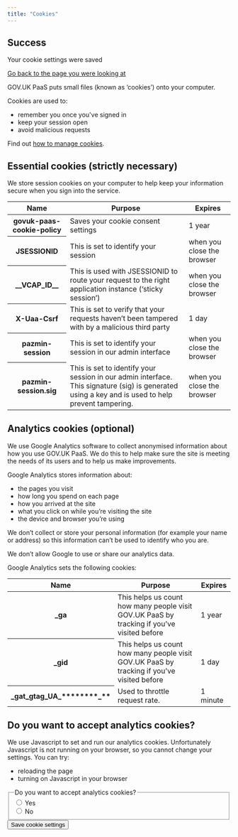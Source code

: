 ```yaml
---
title: "Cookies"
---
```


<div class="govuk-notification-banner govuk-notification-banner--success" data-cookie-confirmation="true" role="alert" aria-labelledby="govuk-notification-banner-title" data-module="govuk-notification-banner">
  <div class="govuk-notification-banner__header">
    <h2 class="govuk-notification-banner__title" id="govuk-notification-banner-title">
      Success
    </h2>
  </div>
  <div class="govuk-notification-banner__content">
    <p class="govuk-notification-banner__heading">
      Your cookie settings were saved
    </p>
    <p class="govuk-body">
      <a class="govuk_link previous-page govuk-!-margin-top-1" href="#">
      Go back to the page you were looking at
    </a>
    </p>
  </div>
</div>

GOV.UK PaaS puts small files (known as ‘cookies’) onto your computer.

Cookies are used to:

*   remember you once you've signed in
*   keep your session open
*   avoid malicious requests

Find out [how to manage cookies](https://ico.org.uk/for-the-public/online/cookies/).

## Essential cookies (strictly necessary)

We store session cookies on your computer to help keep your information secure when you sign into the service.

<table className="govuk-table">
  <thead className="govuk-table__head">
    <tr className="govuk-table__row">
      <th scope="col" className="govuk-table__header">Name</th>
      <th scope="col" className="govuk-table__header">Purpose</th>
      <th scope="col" className="govuk-table__header">Expires</th>
    </tr>
  </thead>
  <tbody className="govuk-table">
    <tr className="govuk-table__row">
      <th scope="row" className="govuk-table__header">govuk-paas-cookie-policy</th>
      <td className="govuk-table__cell">Saves your cookie consent settings</td>
      <td className="govuk-table__cell">1 year</td>
    </tr>
    <tr className="govuk-table__row">
      <th scope="row" className="govuk-table__header">JSESSIONID</th>
      <td className="govuk-table__cell">This is set to identify your session</td>
      <td className="govuk-table__cell">when you close the browser</td>
    </tr>
    <tr className="govuk-table__row">
      <th scope="row" className="govuk-table__header">__VCAP_ID__</th>
      <td className="govuk-table__cell">This is used with JSESSIONID to route your request to the right application instance (‘sticky session’)</td>
      <td className="govuk-table__cell">when you close the browser</td>
    </tr>
    <tr className="govuk-table__row">
      <th scope="row" className="govuk-table__header">X-Uaa-Csrf</th>
      <td className="govuk-table__cell">This is set to verify that your requests haven’t been tampered with by a malicious third party</td>
      <td className="govuk-table__cell">1 day</td>
    </tr>
    <tr className="govuk-table__row">
      <th scope="row" className="govuk-table__header">pazmin-session</th>
      <td className="govuk-table__cell">This is set to identify your session in our admin interface</td>
      <td className="govuk-table__cell">when you close the browser</td>
    </tr>
    <tr className="govuk-table__row">
      <th scope="row" className="govuk-table__header">pazmin-session.sig</th>
      <td className="govuk-table__cell">This is set to identify your session in our admin interface. This signature (sig) is generated using a key and is used to help prevent tampering.</td>
      <td className="govuk-table__cell">when you close the browser</td>
    </tr>
  </tbody>
</table>

## Analytics cookies (optional)

We use Google Analytics software to collect anonymised information about how you use GOV.UK PaaS. We do this to help make sure the site is meeting the needs of its users and to help us make improvements.

Google Analytics stores information about:

- the pages you visit
- how long you spend on each page
- how you arrived at the site
- what you click on while you’re visiting the site
- the device and browser you’re using

We don’t collect or store your personal information (for example your name or address) so this information can’t be used to identify who you are.

We don’t allow Google to use or share our analytics data.

Google Analytics sets the following cookies:

<table className="govuk-table">
  <thead className="govuk-table__head">
    <tr className="govuk-table__row">
      <th scope="col" className="govuk-table__header">Name</th>
      <th scope="col" className="govuk-table__header">Purpose</th>
      <th scope="col" className="govuk-table__header">Expires</th>
    </tr>
  </thead>
  <tbody className="govuk-table">
    <tr className="govuk-table__row">
      <th scope="row" className="govuk-table__header">_ga</th>	
      <td className="govuk-table__cell">This helps us count how many people visit GOV.UK PaaS by tracking if you’ve visited before</td>	
      <td className="govuk-table__cell">1 year</td>	
    </tr>	
    <tr>	
      <th scope="row" className="govuk-table__header">_gid</th>	
      <td className="govuk-table__cell">This helps us count how many people visit GOV.UK PaaS by tracking if you’ve visited before</td>	
      <td className="govuk-table__cell">1 day</td>	
    </tr>
    <tr>	
      <th scope="row" className="govuk-table__header">_gat_gtag_UA_********_**</th>	
      <td className="govuk-table__cell">Used to throttle request rate. </td>	
      <td className="govuk-table__cell">1 minute</td>	
    </tr>
  </tbody>	
</table>
</table>

<div className="cookie-settings__no-js">
  <h2 className="govuk-heading-s govuk-!-margin-top-6">Do you want to accept analytics cookies?</h2>
  <p className="govuk-body">We use Javascript to set and run our analytics cookies. Unfortunately Javascript is not running on your browser, so you cannot change your settings. You can try:</p>
  <ul className="govuk-list govuk-list--bullet">
    <li>reloading the page</li>
    <li>turning on Javascript in your browser</li>
  </ul>
</div>

<div className="cookie-settings__form-wrapper">
  <form data-module="cookie-settings">
    <div className="govuk-form-group govuk-!-margin-top-6">
      <fieldset className="govuk-fieldset">
        <legend className="govuk-fieldset__legend govuk-fieldset__legend--s">
          Do you want to accept analytics cookies?
        </legend>
        <div className="govuk-radios govuk-radios--inline">
          <div className="govuk-radios__item">
            <input className="govuk-radios__input" id="cookies-analytics-yes" name="cookies-analytics" type="radio" value="on" />
            <label className="govuk-label govuk-radios__label" htmlFor="cookies-analytics-yes">
              Yes
            </label>
          </div>
          <div className="govuk-radios__item">
            <input className="govuk-radios__input" id="cookies-analytics-no" name="cookies-analytics" type="radio" value="off" />
            <label className="govuk-label govuk-radios__label" htmlFor="cookies-analytics-no">
              No
            </label>
          </div>
        </div>
      </fieldset>
    </div>
    <button className="govuk-button" type="submit">Save cookie settings</button>
  </form>
</div>